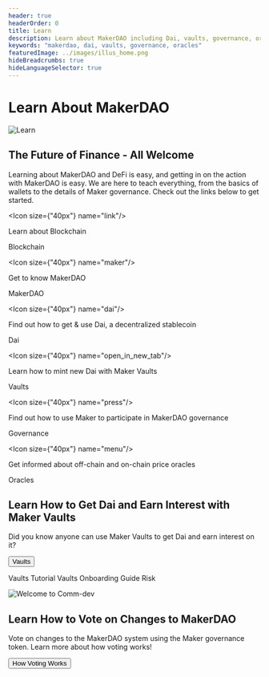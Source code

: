 ```yaml
---
header: true
headerOrder: 0
title: Learn
description: Learn about MakerDAO including Dai, vaults, governance, oracles, and more.
keywords: "makerdao, dai, vaults, governance, oracles"
featuredImage: ../images/illus_home.png
hideBreadcrumbs: true
hideLanguageSelector: true
---
```


# Learn About MakerDAO

![Learn](/images/illus_learn.png)

## The Future of Finance - All Welcome

Learning about MakerDAO and DeFi is easy, and getting in on the action with MakerDAO is easy. We are here to teach everything, from the basics of wallets to the details of Maker governance. Check out the links below to get started.

<Tout color="#291a42">

<Box>

<Chocolate>

<Box>

<Icon size={"40px"} name="link"/>

Learn about Blockchain

<Link to="/learn/blockchain-fundamentals/">Blockchain</Link>

</Box>

<Box>

<Icon size={"40px"} name="maker"/>

Get to know MakerDAO

<Link to="/learn/MakerDAO/">MakerDAO</Link>

</Box>

<Box>

<Icon size={"40px"} name="dai"/>

Find out how to get & use Dai, a decentralized stablecoin

<Link to="/learn/Dai/">Dai</Link>

</Box>

</Chocolate>

<Chocolate>

<Box>

<Icon size={"40px"} name="open_in_new_tab"/>

Learn how to mint new Dai with Maker Vaults

<Link to="/learn/vaults/">Vaults</Link>

</Box>

<Box>

<Icon size={"40px"} name="press"/>

Find out how to use Maker to participate in MakerDAO governance

<Link to="/learn/governance/">Governance</Link>

</Box>

<Box>

<Icon size={"40px"} name="menu"/>

Get informed about off-chain and on-chain price oracles

<Link to="/learn/Oracles/">Oracles</Link>

</Box>

</Chocolate>

</Box>

</Tout>

<InfoBlock>

<Box>

## Learn How to Get Dai and Earn Interest with Maker Vaults

Did you know anyone can use Maker Vaults to get Dai and earn interest on it?

<Button to="/learn/vaults/">Vaults</Button>

</Box>

<Box>

<List>

<Link to="/learn/vaults/vaults-tutorial/">Vaults Tutorial</Link>

<Link to="/learn/vaults/vault-onboarding-guide/">Vaults Onboarding Guide</Link>

<Link to="/learn/vaults/risk/">Risk</Link>

</List>

</Box>

</InfoBlock>


<InfoBlock>

![Welcome to Comm-dev](/images/illus_home.png)

<Box>

## Learn How to Vote on Changes to MakerDAO

Vote on changes to the MakerDAO system using the Maker governance token. Learn more about how voting works!

<Button to="/en/learn/governance/how-voting-works/">How Voting Works</Button>

</Box>

</InfoBlock>
